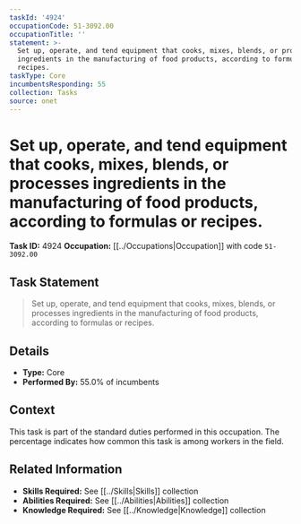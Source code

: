 ```yaml
---
taskId: '4924'
occupationCode: 51-3092.00
occupationTitle: ''
statement: >-
  Set up, operate, and tend equipment that cooks, mixes, blends, or processes
  ingredients in the manufacturing of food products, according to formulas or
  recipes.
taskType: Core
incumbentsResponding: 55
collection: Tasks
source: onet
---
```

# Set up, operate, and tend equipment that cooks, mixes, blends, or processes ingredients in the manufacturing of food products, according to formulas or recipes.

**Task ID:** 4924
**Occupation:** [[../Occupations|Occupation]] with code `51-3092.00`

## Task Statement

> Set up, operate, and tend equipment that cooks, mixes, blends, or processes ingredients in the manufacturing of food products, according to formulas or recipes.

## Details

- **Type:** Core
- **Performed By:** 55.0% of incumbents

## Context

This task is part of the standard duties performed in this occupation. The percentage indicates how common this task is among workers in the field.

## Related Information

- **Skills Required:** See [[../Skills|Skills]] collection
- **Abilities Required:** See [[../Abilities|Abilities]] collection
- **Knowledge Required:** See [[../Knowledge|Knowledge]] collection
